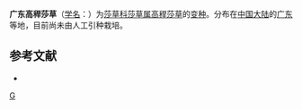 {{Infraspeciesbox
| genus = Cyperus
| species = exaltatus
| species link = 高稈莎草
| varietas = tenuispicatus
| authority = L. K. Dai
}}

'''广东高稈莎草'''（[[学名|学名]]：{{lang|la|''Cyperus exaltatus'' var. ''tenuispicatus''}}）为[[莎草科|莎草科]][[莎草属|莎草属]][[高稈莎草|高稈莎草]]的[[变种|变种]]。分布在[[中国大陆|中国大陆]]的[[广东|广东]]等地，目前尚未由人工引种栽培。

== 参考文献 ==
<div class="references-small">
* {{cite web| url =http://www.bioinfo.cn/db05/KmzwSpecies.php?action=view&id=24872| title =广东高稈莎草（变种）| work =《中国高等植物数据库全库》| publisher =中国科学院微生物研究所| author =昆明植物研究所| accessdate =2009-02-25| deadurl =yes| archiveurl =https://web.archive.org/web/20160305044116/http://www.bioinfo.cn/db05/KmzwSpecies.php?action=view&id=24872| archivedate =2016-03-05}}
</div>
{{Taxonbar|from=Q11061816}}

[[Category:莎草属|G]]


{{植物小作品}}
